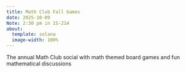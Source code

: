 ```yaml
---
title: Math Club Fall Games
date: 2025-10-09
Note: 2:30 pm in 1S-214
about:
  template: solana
  image-width: 100%
---
```


The annual Math Club social with math themed board games and fun mathematical discussions
